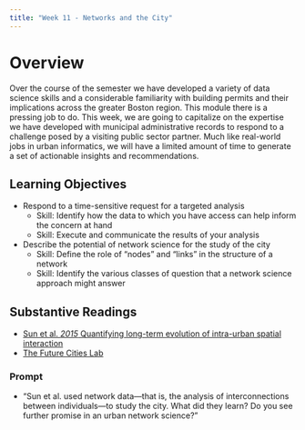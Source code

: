 ```yaml
---
title: "Week 11 - Networks and the City"
---
```


# Overview

Over the course of the semester we have developed a variety of data science skills and a considerable familiarity with building permits and their implications across the greater Boston region. This module there is a pressing job to do.
This week, we are going to capitalize on the expertise we have developed with municipal administrative records to respond to a challenge posed by a visiting public sector partner. Much like real-world jobs in urban informatics, we will have a limited amount of time to generate a set of actionable insights and recommendations.

## Learning Objectives

- Respond to a time-sensitive request for a targeted analysis
  - Skill: Identify how the data to which you have access can help inform the concern at hand
  - Skill: Execute and communicate the results of your analysis
- Describe the potential of network science for the study of the city
  - Skill: Define the role of “nodes” and “links” in the structure of a network
  - Skill: Identify the various classes of question that a network science approach might answer

## Substantive Readings 

- [Sun et al. _2015_ Quantifying long-term evolution of intra-urban spatial interaction](https://northeastern.instructure.com/courses/23734/files/5408106/download?wrap=1)
- [The Future Cities Lab](http://www.fcl.ethz.ch/)

### Prompt

- "Sun et al. used network data—that is, the analysis of interconnections between individuals—to study the city. What did they learn? Do you see further promise in an urban network science?"
